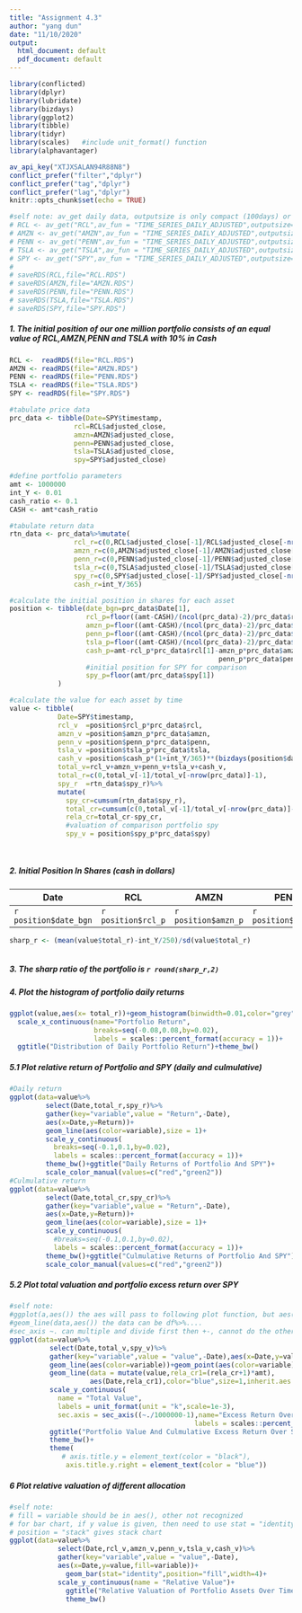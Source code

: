 ```yaml
---
title: "Assignment 4.3"
author: "yang dun"
date: "11/10/2020"
output:
  html_document: default
  pdf_document: default
---
```


```r
library(conflicted)
library(dplyr)
library(lubridate)
library(bizdays)
library(ggplot2)
library(tibble)
library(tidyr)
library(scales)   #include unit_format() function
library(alphavantager)

av_api_key("XTJXSALAN94R88N8")
conflict_prefer("filter","dplyr")
conflict_prefer("tag","dplyr")
conflict_prefer("lag","dplyr")
knitr::opts_chunk$set(echo = TRUE)
```
      

```r
#self note: av_get daily data, outputsize is only compact (100days) or full.
# RCL <- av_get("RCL",av_fun = "TIME_SERIES_DAILY_ADJUSTED",outputsize="compact")
# AMZN <- av_get("AMZN",av_fun = "TIME_SERIES_DAILY_ADJUSTED",outputsize="compact")
# PENN <- av_get("PENN",av_fun = "TIME_SERIES_DAILY_ADJUSTED",outputsize="compact")
# TSLA <- av_get("TSLA",av_fun = "TIME_SERIES_DAILY_ADJUSTED",outputsize="compact")
# SPY <- av_get("SPY",av_fun = "TIME_SERIES_DAILY_ADJUSTED",outputsize="compact")
# 
# saveRDS(RCL,file="RCL.RDS")
# saveRDS(AMZN,file="AMZN.RDS")
# saveRDS(PENN,file="PENN.RDS")
# saveRDS(TSLA,file="TSLA.RDS")
# saveRDS(SPY,file="SPY.RDS")
```

##### 1. The initial position of our one million portfolio consists of an equal value of RCL,AMZN,PENN and TSLA with 10% in Cash

```r
RCL <-  readRDS(file="RCL.RDS")
AMZN <- readRDS(file="AMZN.RDS")
PENN <- readRDS(file="PENN.RDS")
TSLA <- readRDS(file="TSLA.RDS")
SPY <- readRDS(file="SPY.RDS")

#tabulate price data
prc_data <- tibble(Date=SPY$timestamp,
                rcl=RCL$adjusted_close,
                amzn=AMZN$adjusted_close,
                penn=PENN$adjusted_close,
                tsla=TSLA$adjusted_close,
                spy=SPY$adjusted_close)

#define portfolio parameters
amt <- 1000000
int_Y <- 0.01
cash_ratio <- 0.1
CASH <- amt*cash_ratio

#tabulate return data
rtn_data <- prc_data%>%mutate(
                rcl_r=c(0,RCL$adjusted_close[-1]/RCL$adjusted_close[-nrow(prc_data)]-1),
                amzn_r=c(0,AMZN$adjusted_close[-1]/AMZN$adjusted_close[-nrow(prc_data)]-1),
                penn_r=c(0,PENN$adjusted_close[-1]/PENN$adjusted_close[-nrow(prc_data)]-1),
                tsla_r=c(0,TSLA$adjusted_close[-1]/TSLA$adjusted_close[-nrow(prc_data)]-1),
                spy_r=c(0,SPY$adjusted_close[-1]/SPY$adjusted_close[-nrow(prc_data)]-1),
                cash_r=int_Y/365)

#calculate the initial position in shares for each asset
position <- tibble(date_bgn=prc_data$Date[1],
                   rcl_p=floor((amt-CASH)/(ncol(prc_data)-2)/prc_data$rcl[1]),
                   amzn_p=floor((amt-CASH)/(ncol(prc_data)-2)/prc_data$amzn[1]),
                   penn_p=floor((amt-CASH)/(ncol(prc_data)-2)/prc_data$penn[1]),
                   tsla_p=floor((amt-CASH)/(ncol(prc_data)-2)/prc_data$tsla[1]),
                   cash_p=amt-rcl_p*prc_data$rcl[1]-amzn_p*prc_data$amzn[1]-
                                                    penn_p*prc_data$penn[1]-tsla_p*prc_data$tsla[1],
                   #initial position for SPY for comparison
                   spy_p=floor(amt/prc_data$spy[1])
            )

#calculate the value for each asset by time
value <- tibble(
            Date=SPY$timestamp,
            rcl_v  =position$rcl_p*prc_data$rcl,
            amzn_v =position$amzn_p*prc_data$amzn,
            penn_v =position$penn_p*prc_data$penn,
            tsla_v =position$tsla_p*prc_data$tsla,
            cash_v =position$cash_p*(1+int_Y/365)**(bizdays(position$date_bgn,prc_data$Date)),
            total_v=rcl_v+amzn_v+penn_v+tsla_v+cash_v,
            total_r=c(0,total_v[-1]/total_v[-nrow(prc_data)]-1),
            spy_r  =rtn_data$spy_r)%>%
            mutate(
              spy_cr=cumsum(rtn_data$spy_r),
              total_cr=cumsum(c(0,total_v[-1]/total_v[-nrow(prc_data)]-1)),
              rela_cr=total_cr-spy_cr,
              #valuation of comparison portfolio spy
              spy_v = position$spy_p*prc_data$spy)
            
            
```

##### 2. Initial Position In Shares (cash in dollars)


Date|RCL|AMZN|PENN|TSLA|CASH|
|--|--|---|----|---|---|
|`r position$date_bgn`|`r position$rcl_p`|`r position$amzn_p`|`r position$penn_p`|`r position$tsla_p`|`r sprintf("%.02f",position$cash_p)`|



```r

sharp_r <- (mean(value$total_r)-int_Y/250)/sd(value$total_r)
              

```

##### 3. The sharp ratio of the portfolio is `r round(sharp_r,2)`

##### 4. Plot the histogram of portfolio daily returns

```r


ggplot(value,aes(x= total_r))+geom_histogram(binwidth=0.01,color="grey")+
  scale_x_continuous(name="Portfolio Return",
                     breaks=seq(-0.08,0.08,by=0.02),
                     labels = scales::percent_format(accuracy = 1))+
  ggtitle("Distribution of Daily Portfolio Return")+theme_bw()


```

##### 5.1 Plot relative return of Portfolio and SPY (daily and culmulative)

```r
#Daily return
ggplot(data=value%>%
         select(Date,total_r,spy_r)%>%
         gather(key="variable",value = "Return",-Date),
         aes(x=Date,y=Return))+
         geom_line(aes(color=variable),size = 1)+
         scale_y_continuous(
           breaks=seq(-0.1,0.1,by=0.02),
           labels = scales::percent_format(accuracy = 1))+
         theme_bw()+ggtitle("Daily Returns of Portfolio And SPY")+
         scale_color_manual(values=c("red","green2"))
#Culmulative return
ggplot(data=value%>%
         select(Date,total_cr,spy_cr)%>%
         gather(key="variable",value = "Return",-Date),
         aes(x=Date,y=Return))+
         geom_line(aes(color=variable),size = 1)+
         scale_y_continuous(
           #breaks=seq(-0.1,0.1,by=0.02),
           labels = scales::percent_format(accuracy = 1))+
         theme_bw()+ggtitle("Culmulative Returns of Portfolio And SPY")+
         scale_color_manual(values=c("red","green2"))

```

##### 5.2 Plot total valuation and portfolio excess return over SPY
```r
#self note:
#ggplot(a,aes()) the aes will pass to following plot function, but aes() in geom_line(aes()) will not pass down.
#geom_line(data,aes()) the data can be df%>%....
#sec_axis ~. can multiple and divide first then +-, cannot do the other way
ggplot(data=value%>%
          select(Date,total_v,spy_v)%>%
          gather(key="variable",value = "value",-Date),aes(x=Date,y=value))+
          geom_line(aes(color=variable))+geom_point(aes(color=variable),size = 1)+
          geom_line(data = mutate(value,rela_cr1=(rela_cr+1)*amt), 
                    aes(Date,rela_cr1),color="blue",size=1,inherit.aes = F,linetype = "dotted")+
          scale_y_continuous(
            name = "Total Value",
            labels = unit_format(unit = "k",scale=1e-3),
            sec.axis = sec_axis((~./1000000-1),name="Excess Return Over SPY",
                                              labels = scales::percent_format(accuracy = 1)))+
          ggtitle("Portfolio Value And Culmulative Excess Return Over SPY")+
          theme_bw()+
          theme(
             # axis.title.y = element_text(color = "black"),
              axis.title.y.right = element_text(color = "blue"))

```

<!-- ##### 5.3 Plot total valuation and portfolio excess return over SPY -->
<!-- ```{r plot ttoal valuation of portfolio and spy} -->
<!-- #self note: -->
<!-- #ggplot(a,aes()) the aes will pass to following plot function, but aes() in geom_line(aes()) will not pass down. -->
<!-- #geom_line(data,aes()) the data can be df%>%.... -->
<!-- #sec_axis ~. can multiple and divide first then +-, cannot do the other way -->
<!-- ggplot(value,aes(Date,total_v))+geom_line()+geom_point()+ -->
<!--               geom_line(data = mutate(value,rela_cr1=(rela_cr+1)*amt),  -->
<!--                         aes(Date,rela_cr1),color="red",size=1.2,inherit.aes = F)+ -->
<!--               scale_y_continuous( -->
<!--                 name = "Total Value", -->
<!--                 labels = unit_format(unit = "k",scale=1e-3), -->
<!--                 sec.axis = sec_axis((~./1000000-1),name="Excess Return Over SPY", -->
<!--                                                   labels = scales::percent_format(accuracy = 1)))+ -->
<!--               ggtitle("Portfolio Value And Culmulative Excess Return Over SPY")+ -->
<!--               theme_bw()+ -->
<!--               theme( -->
<!--                   axis.title.y = element_text(color = "black"), -->
<!--                   axis.title.y.right = element_text(color = "red")) -->

<!-- ``` -->


##### 6 Plot relative valuation of different allocation

```r
#self note:
# fill = variable should be in aes(), other not recognized
# for bar chart, if y value is given, then need to use stat = "identity" 
# position = "stack" gives stack chart
ggplot(data=value%>%
            select(Date,rcl_v,amzn_v,penn_v,tsla_v,cash_v)%>%
            gather(key="variable",value = "value",-Date),
            aes(x=Date,y=value,fill=variable))+
              geom_bar(stat="identity",position="fill",width=4)+
            scale_y_continuous(name = "Relative Value")+
              ggtitle("Relative Valuation of Portfolio Assets Over Time")+
              theme_bw()

```
 




